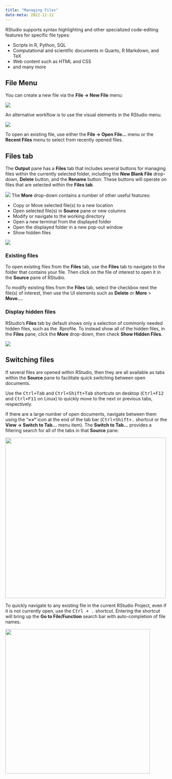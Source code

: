 ```yaml
---
title: "Managing Files"
date-meta: 2022-12-12
---
```


RStudio supports syntax highlighting and other specialized code-editing features for specific file types:

-   Scripts in R, Python, SQL  
-   Computational and scientific documents in Quarto, R Markdown, and TeX  
-   Web content such as HTML and CSS  
-   and many more  

## File Menu

You can create a new file via the **File -\> New File** menu:

![](images/system-files-menu.png){fig-alt="A screenshot of the File Menu drop-down which has features like New File, Open File, Save File."}

An alternative workflow is to use the visual elements in the RStudio menu.

![](images/files-menu.png){fig-alt="A screenshot of the New File drop-down in RStudio, which provides new R, Python, Quarto, Rmarkdown, Shiny or Plumber files."}

To open an existing file, use either the **File -\> Open File\...** menu or the **Recent Files** menu to select from recently opened files.

## Files tab

The **Output** pane has a **Files** tab that includes several buttons for managing files within the currently selected folder, including the **New Blank File** drop-down, **Delete** button, and the **Rename** button. These buttons will operate on files that are selected within the **Files tab**.

![](images/file-pane-blank-file.png){fig-alt="A screenshot of the create blank file drop-down."}
The **More** drop-down contains a number of other useful features:  

- Copy or Move selected file(s) to a new location
- Open selected file(s) in **Source** pane or new columns
- Modify or navigate to the working directory
- Open a new terminal from the displayed folder
- Open the displayed folder in a new pop-out window
- Show hidden files


![](images/files-more.png){fig-alt="A screenshot of the Files tab in RStudio, with the More drop-down opened to display the possible options as expanded on above."}

### Existing files

To open existing files from the **Files** tab, use the **Files** tab to navigate to the folder that contains your file. Then click on the file of interest to open it in the **Source** pane of RStudio.

To modify existing files from the **Files** tab, select the checkbox next the file(s) of interest, then use the UI elements such as **Delete** or **More** > **Move...**.

### Display hidden files

RStudio’s **Files** tab by default shows only a selection of commonly needed hidden files, such as the .Rprofile. To instead show all of the hidden files, in the **Files** pane, click the **More** drop-down, then check **Show Hidden Files**.

![](images/more-show-hidden-files.png){fig-alt="The Files pane, showing the More drop-down and the Show Hidden Files check. A number of dot files such as .gitignore and folders such as .git, .Rproj.user, etc are displayed now."}

## Switching files

If several files are opened within RStudio, then they are all available as tabs within the **Source** pane to facilitate quick switching between open documents.

Use the <kbd>Ctrl+Tab</kbd> and <kbd>Ctrl+Shift+Tab</kbd> shortcuts on desktop (<kbd>Ctrl+F12</kbd> and <kbd>Ctrl+F11</kbd> on Linux) to quickly move to the next or previous tabs, respectively.

If there are a large number of open documents, navigate between them using the "**\>\>"** icon at the end of the tab bar (<kbd>Ctrl+Shift+.</kbd> shortcut or the **View -\> Switch to Tab\...** menu item). The **Switch to Tab...** provides a filtering search for all of the tabs in that **Source** pane:

![](images/file-switch.png){fig-alt="A screenshot of the Switching Files popup - it is a drop-down from the end of the Source pane, displayed as >>." width="500"}

To quickly navigate to any existing file in the current RStudio Project, even if it is not currently open, use the <kbd>Ctrl + .</kbd> shortcut. Entering the shortcut will bring up the **Go to File/Function** search bar with auto-completion of file names.

![](images/go-to-file.png){fig-alt="A screenshot of the go to file/function popup as a search bar." fig-align="center" width="450"}
